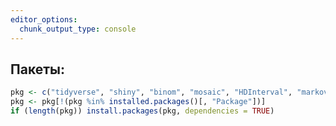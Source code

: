 ```yaml
---
editor_options: 
  chunk_output_type: console
---
```


## Пакеты:

```r
pkg <- c("tidyverse", "shiny", "binom", "mosaic", "HDInterval", "markovchain")
pkg <- pkg[!(pkg %in% installed.packages()[, "Package"])]
if (length(pkg)) install.packages(pkg, dependencies = TRUE)
```
